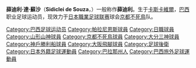 {{Link style|time=2015-12-11T10:12:16+00:00}}
{{Football player infobox| playername= 薛迪利
| image = 
| fullname = Sidiclei de Souza
| nickname = 
| dateofbirth = {{birth date and age|1972|5|13}} 
| cityofbirth = [[卡斯卡韋爾_(巴拉那州)|卡斯卡維爾]]
| countryofbirth = [[巴西|巴西]]
| height = {{height|m=1.87}}
| currentclub  = [[京都不死鳥|京都不死鳥]]
| clubnumber =
| position = [[後衛_(足球)|後衛]]
| youthyears = 1987-90
| youthclubs = 卡斯卡維爾FC
| years = 1990-95<br />1996<br />199697<br />1997-98<br />1999<br />2000<br />2001-03<br />2004-07<br />2008-
| clubs = [[:EN:Sociedade_Esportiva_Matsubara|SE Matsubara]]<br />[[帕拉尼恩斯|帕拉尼恩斯]]<br />[[:EN:Sociedade_Esportiva_Matsubara|SE Matsubara]]<br />[[山形山神|山形山神]]<br />[[京都不死鳥|京都不死鳥]]<br />[[大分三神|大分三神]]<br />[[神戶勝利船|神戶勝利船]]<br />[[大阪飛腳|大阪飛腳]]<br />[[京都不死鳥|京都不死鳥]]
| caps(goals) = <br /><br /><br />{{0}}49 {{0}}{{0}}(9)<br />{{0}}29 {{0}}{{0}}(4)<br />{{0}}35 {{0}}{{0}}(5)<br />{{0}}85 {{0}}(12)<br />122 {{0}}{{0}}(9)<br />{{0}}{{0}}7 {{0}}{{0}}(0)
| pcupdate = 27 April 2008
}}
'''薛迪利·達·蘇沙'''（'''Sidiclei de Souza'''，{{Bd|1972年|5月13日}}）一般称作'''薛迪利'''。生于[[卡斯卡韋爾_(巴拉那州)|卡斯卡維爾]]，[[巴西|巴西]]职业足球运动员，现效力于[[日本職業足球联赛|日本職業足球联赛]]球会[[京都不死鳥|京都不死鳥]]队。
{{DEFAULTSORT:Sidiclei}}
[[Category:巴西足球运动员|Category:巴西足球运动员]]
[[Category:帕拉尼恩斯球員|Category:帕拉尼恩斯球員]]
[[Category:日職球員|Category:日職球員]]
[[Category:山形山神球員|Category:山形山神球員]]
[[Category:京都不死鳥球員|Category:京都不死鳥球員]]
[[Category:大分三神球員|Category:大分三神球員]]
[[Category:神戶勝利船球員|Category:神戶勝利船球員]]
[[Category:大阪飛腳球員|Category:大阪飛腳球員]]
[[Category:足球後衛|Category:足球後衛]]
[[Category:日本外籍足球運動員|Category:日本外籍足球運動員]]
[[Category:巴拉那州人|Category:巴拉那州人]]
[[Category:巴西旅外足球運動員|Category:巴西旅外足球運動員]]